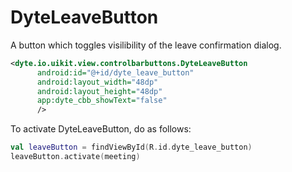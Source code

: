 # DyteLeaveButton

A button which toggles visilibility of the leave confirmation dialog.

```xml
<dyte.io.uikit.view.controlbarbuttons.DyteLeaveButton
      android:id="@+id/dyte_leave_button"
      android:layout_width="48dp"
      android:layout_height="48dp"
      app:dyte_cbb_showText="false"
      />
```

To activate DyteLeaveButton, do as follows:
```kotlin
val leaveButton = findViewById(R.id.dyte_leave_button)
leaveButton.activate(meeting)
```